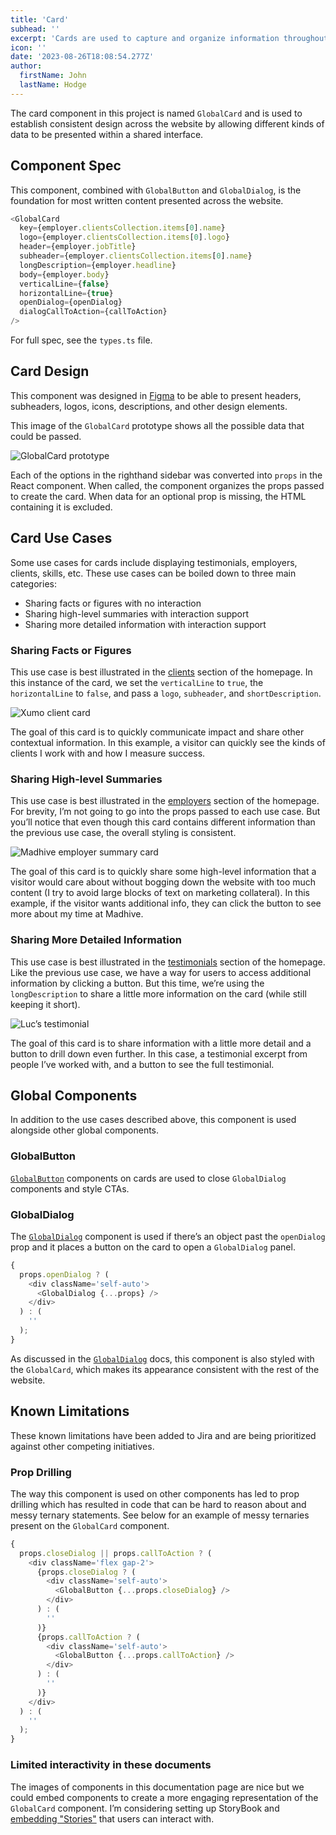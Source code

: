 ```yaml
---
title: 'Card'
subhead: ''
excerpt: 'Cards are used to capture and organize information throughout the website and in dialogs.'
icon: ''
date: '2023-08-26T18:08:54.277Z'
author:
  firstName: John
  lastName: Hodge
---
```



The card component in this project is named `GlobalCard` and is used to establish consistent design across the website by allowing different kinds of data to be presented within a shared interface.

## Component Spec

This component, combined with `GlobalButton` and `GlobalDialog`, is the foundation for most written content presented across the website.

```javascript
<GlobalCard
  key={employer.clientsCollection.items[0].name}
  logo={employer.clientsCollection.items[0].logo}
  header={employer.jobTitle}
  subheader={employer.clientsCollection.items[0].name}
  longDescription={employer.headline}
  body={employer.body}
  verticalLine={false}
  horizontalLine={true}
  openDialog={openDialog}
  dialogCallToAction={callToAction}
/>
```

For full spec, see the `types.ts` file.

## Card Design

This component was designed in [Figma](https://figma.com) to be able to present headers, subheaders, logos, icons, descriptions, and other design elements.

This image of the `GlobalCard` prototype shows all the possible data that could be passed.

![GlobalCard prototype](/img/globalcard_component.png)

Each of the options in the righthand sidebar was converted into `props` in the React component. When called, the component organizes the props passed to create the card. When data for an optional prop is missing, the HTML containing it is excluded.

## Card Use Cases

Some use cases for cards include displaying testimonials, employers, clients, skills, etc. These use cases can be boiled down to three main categories:

- Sharing facts or figures with no interaction
- Sharing high-level summaries with interaction support
- Sharing more detailed information with interaction support

### Sharing Facts or Figures

This use case is best illustrated in the [clients](/#clients) section of the homepage. In this instance of the card, we set the `verticalLine` to `true`, the `horizontalLine` to `false`, and pass a `logo`, `subheader`, and `shortDescription`.

![Xumo client card](/img/card_clients.png)

The goal of this card is to quickly communicate impact and share other contextual information. In this example, a visitor can quickly see the kinds of clients I work with and how I measure success.

### Sharing High-level Summaries

This use case is best illustrated in the [employers](/#employers) section of the homepage. For brevity, I’m not going to go into the props passed to each use case. But you’ll notice that even though this card contains different information than the previous use case, the overall styling is consistent.

![Madhive employer summary card](/img/card_employers.png)

The goal of this card is to quickly share some high-level information that a visitor would care about without bogging down the website with too much content (I try to avoid large blocks of text on marketing collateral). In this example, if the visitor wants additional info, they can click the button to see more about my time at Madhive.

### Sharing More Detailed Information

This use case is best illustrated in the [testimonials](/#testimonials) section of the homepage. Like the previous use case, we have a way for users to access additional information by clicking a button. But this time, we’re using the `longDescription` to share a little more information on the card (while still keeping it short).

![Luc’s testimonial](/img/card_testimonials.png)

The goal of this card is to share information with a little more detail and a button to drill down even further. In this case, a testimonial excerpt from people I’ve worked with, and a button to see the full testimonial.

## Global Components

In addition to the use cases described above, this component is used alongside other global components.

### GlobalButton

[`GlobalButton`](button) components on cards are used to close `GlobalDialog` components and style CTAs.

### GlobalDialog

The [`GlobalDialog`](dialog) component is used if there’s an object past the `openDialog` prop and it places a button on the card to open a `GlobalDialog` panel.

```javascript
{
  props.openDialog ? (
    <div className='self-auto'>
      <GlobalDialog {...props} />
    </div>
  ) : (
    ''
  );
}
```

As discussed in the [`GlobalDialog`](dialog#globalcard) docs, this component is also styled with the `GlobalCard`, which makes its appearance consistent with the rest of the website.

## Known Limitations

These known limitations have been added to Jira and are being prioritized against other competing initiatives.

### Prop Drilling

The way this component is used on other components has led to prop drilling which has resulted in code that can be hard to reason about and messy ternary statements. See below for an example of messy ternaries present on the `GlobalCard` component.

```javascript
{
  props.closeDialog || props.callToAction ? (
    <div className='flex gap-2'>
      {props.closeDialog ? (
        <div className='self-auto'>
          <GlobalButton {...props.closeDialog} />
        </div>
      ) : (
        ''
      )}
      {props.callToAction ? (
        <div className='self-auto'>
          <GlobalButton {...props.callToAction} />
        </div>
      ) : (
        ''
      )}
    </div>
  ) : (
    ''
  );
}
```

### Limited interactivity in these documents

The images of components in this documentation page are nice but we could embed components to create a more engaging representation of the `GlobalCard` component. I’m considering setting up StoryBook and [embedding "Stories"](https://storybook.js.org/docs/react/sharing/embed) that users can interact with.
